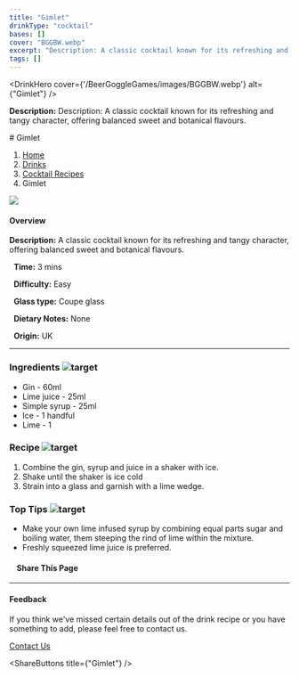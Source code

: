 ```yaml
---
title: "Gimlet"
drinkType: "cocktail"
bases: []
cover: "BGGBW.webp"
excerpt: "Description: A classic cocktail known for its refreshing and tangy character, offering balanced sweet and botanical flavours."
tags: []
---
```



<DrinkHero
  cover={'/BeerGoggleGames/images/BGGBW.webp'}
  alt={"Gimlet"}
/>

<DrinkSection title="Overview" icon="/BeerGoggleGames/images/info.webp">
<p><strong>Description:</strong> Description: A classic cocktail known for its refreshing and tangy character, offering balanced sweet and botanical flavours.</p>
</DrinkSection>

<DrinkSection title="Ingredients" icon="/BeerGoggleGames/images/liquor.webp">
<!-- Add ingredients -->
</DrinkSection>

<DrinkSection title="Method" icon="/BeerGoggleGames/images/question.webp">
# Gimlet

1.  [Home](/)
2.  [Drinks](drinks)
3.  [Cocktail Recipes](drinks/cocktailrecipes)
4.  Gimlet

![](/images/gimlet.webp)

#### Overview

**Description:** A classic cocktail known for its refreshing and tangy character, offering balanced sweet and botanical flavours.

  **Time:** 3 mins

  **Difficulty:** Easy

  **Glass type:** Coupe glass

  **Dietary Notes:** None

  **Origin:** UK

* * *

### Ingredients ![target](/images/liquor.webp)

-   Gin - 60ml
-   Lime juice - 25ml
-   Simple syrup - 25ml
-   Ice - 1 handful
-   Lime - 1

### Recipe ![target](/images/rules.webp)

1.  Combine the gin, syrup and juice in a shaker with ice.
2.  Shake until the shaker is ice cold
3.  Strain into a glass and garnish with a lime wedge.

### Top Tips ![target](/images/lightbulb.webp)

-   Make your own lime infused syrup by combining equal parts sugar and boiling water, them steeping the rind of lime within the mixture.
-   Freshly squeezed lime juice is preferred.

####     Share This Page

[](https://www.facebook.com/sharer/sharer.php?u=beergogglegames.co.uk/Drinks/CocktailRecipes/gimlet)[](https://www.instagram.com/direct/new/)[](https://twitter.com/intent/tweet?url=beergogglegames.co.uk/Drinks/CocktailRecipes/gimlet)

* * *

#### Feedback

If you think we've missed certain details out of the drink recipe or you have something to add, please feel free to contact us.

  
  
  
[Contact Us](contact)
</DrinkSection>



<ShareButtons title={"Gimlet"} />
<FeedbackCard></FeedbackCard>
